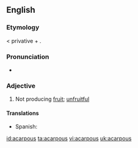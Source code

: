 ==English==

===Etymology===
{{etyl|grc}} {{term|ἄκαρπος|sc=polytonic|tr=akarpos||fruitless}} < privative {{term|ἀ-|sc=polytonic}} + {{term|καρπός|sc=polytonic|tr=karpos||fruit}}.

===Pronunciation===
* {{IPA|/eɪˈkɑːpəs/}}

===Adjective===
{{en-adj|-}}

# {{botany}} Not producing [[fruit]]; [[unfruitful]]

====Translations====
{{trans-top|not producing fruit}}
* Spanish: {{t+|es|acarpo}}
{{trans-mid}}
{{trans-bottom}}

[[id:acarpous]]
[[ta:acarpous]]
[[vi:acarpous]]
[[uk:acarpous]]